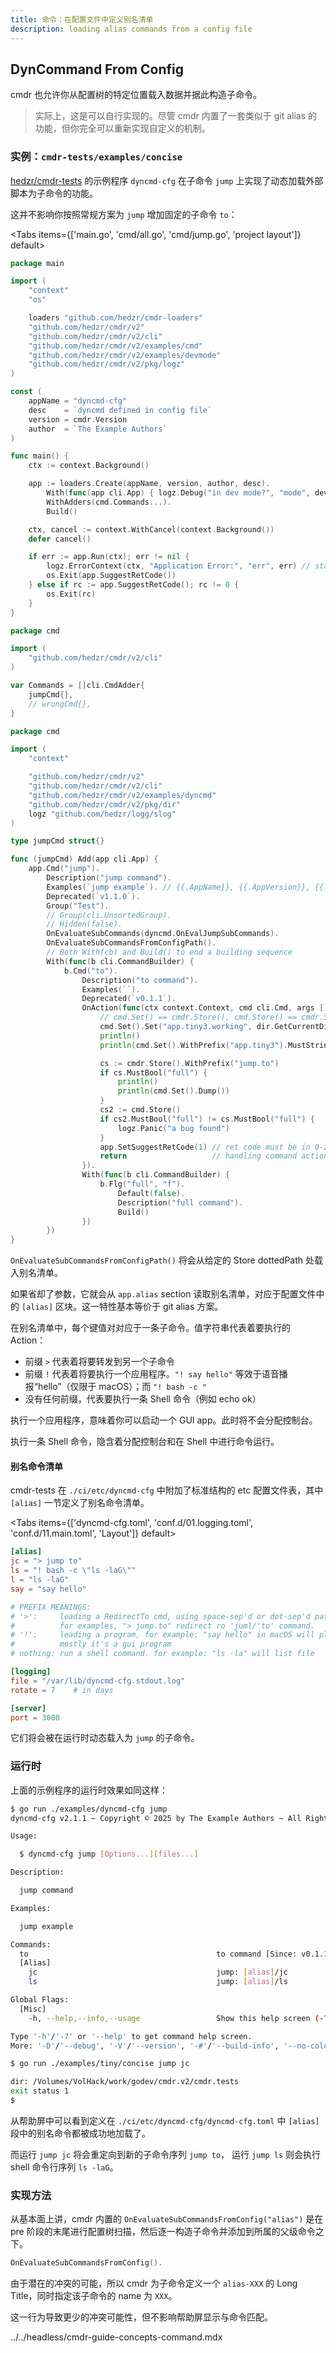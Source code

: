 ```yaml
---
title: 命令：在配置文件中定义别名清单
description: loading alias commands from a config file
---
```


## DynCommand From Config

cmdr 也允许你从配置树的特定位置载入数据并据此构造子命令。

> 实际上，这是可以自行实现的。尽管 cmdr 内置了一套类似于 git alias 的功能，但你完全可以重新实现自定义的机制。

### 实例：`cmdr-tests/examples/concise`

[hedzr/cmdr-tests](https://github.com/hedzr/cmdr-tests) 的示例程序 `dyncmd-cfg` 在子命令 `jump` 上实现了动态加载外部脚本为子命令的功能。

这并不影响你按照常规方案为 `jump` 增加固定的子命令 `to`：

<Tabs items={['main.go', 'cmd/all.go', 'cmd/jump.go', 'project layout']} default>
<Tab value="main.go">

```go title="./examples/dyncmd-cfg/main.go"
package main

import (
	"context"
	"os"

	loaders "github.com/hedzr/cmdr-loaders"
	"github.com/hedzr/cmdr/v2"
	"github.com/hedzr/cmdr/v2/cli"
	"github.com/hedzr/cmdr/v2/examples/cmd"
	"github.com/hedzr/cmdr/v2/examples/devmode"
	"github.com/hedzr/cmdr/v2/pkg/logz"
)

const (
	appName = "dyncmd-cfg"
	desc    = `dyncmd defined in config file`
	version = cmdr.Version
	author  = `The Example Authors`
)

func main() {
	ctx := context.Background()

	app := loaders.Create(appName, version, author, desc).
		With(func(app cli.App) { logz.Debug("in dev mode?", "mode", devmode.InDevelopmentMode()) }).
		WithAdders(cmd.Commands...).
		Build()

	ctx, cancel := context.WithCancel(context.Background())
	defer cancel()

	if err := app.Run(ctx); err != nil {
		logz.ErrorContext(ctx, "Application Error:", "err", err) // stacktrace if in debug mode/build
		os.Exit(app.SuggestRetCode())
	} else if rc := app.SuggestRetCode(); rc != 0 {
		os.Exit(rc)
	}
}
```

</Tab>

<Tab value="cmd/all.go">

```go title="./examples/cmd/all.go"
package cmd

import (
	"github.com/hedzr/cmdr/v2/cli"
)

var Commands = []cli.CmdAdder{
	jumpCmd{},
	// wrongCmd{},
}
```

</Tab>

<Tab value="cmd/jump.go">

```go title="./examples/cmd/all.go"
package cmd

import (
	"context"

	"github.com/hedzr/cmdr/v2"
	"github.com/hedzr/cmdr/v2/cli"
	"github.com/hedzr/cmdr/v2/examples/dyncmd"
	"github.com/hedzr/cmdr/v2/pkg/dir"
	logz "github.com/hedzr/logg/slog"
)

type jumpCmd struct{}

func (jumpCmd) Add(app cli.App) {
	app.Cmd("jump").
		Description("jump command").
		Examples(`jump example`). // {{.AppName}}, {{.AppVersion}}, {{.DadCommands}}, {{.Commands}}, ...
		Deprecated(`v1.1.0`).
		Group("Test").
		// Group(cli.UnsortedGroup).
		// Hidden(false).
		OnEvaluateSubCommands(dyncmd.OnEvalJumpSubCommands).
		OnEvaluateSubCommandsFromConfigPath().
		// Both With(cb) and Build() to end a building sequence
		With(func(b cli.CommandBuilder) {
			b.Cmd("to").
				Description("to command").
				Examples(``).
				Deprecated(`v0.1.1`).
				OnAction(func(ctx context.Context, cmd cli.Cmd, args []string) (err error) {
					// cmd.Set() == cmdr.Store(), cmd.Store() == cmdr.Store()
					cmd.Set().Set("app.tiny3.working", dir.GetCurrentDir())
					println()
					println(cmd.Set().WithPrefix("app.tiny3").MustString("working"))

					cs := cmdr.Store().WithPrefix("jump.to")
					if cs.MustBool("full") {
						println()
						println(cmd.Set().Dump())
					}
					cs2 := cmd.Store()
					if cs2.MustBool("full") != cs.MustBool("full") {
						logz.Panic("a bug found")
					}
					app.SetSuggestRetCode(1) // ret code must be in 0-255
					return                   // handling command action here
				}).
				With(func(b cli.CommandBuilder) {
					b.Flg("full", "f").
						Default(false).
						Description("full command").
						Build()
				})
		})
}
```

</Tab>

<Tab value="project layout">

<Files>
  <Folder name="examples" defaultOpen>
    <Folder name="cmd" defaultOpen>
      <File name="all.go" />
      <File name="jump.go" />
    </Folder>
    <Folder name="dyncmd-cfg" defaultOpen>
      <File name="main.go" />
    </Folder>
  </Folder>
</Files>

</Tab>

</Tabs>

`OnEvaluateSubCommandsFromConfigPath()` 将会从给定的 Store dottedPath 处载入别名清单。

如果省却了参数，它就会从 `app.alias` section 读取别名清单，对应于配置文件中的 `[alias]` 区块。这一特性基本等价于 git alias 方案。

在别名清单中，每个键值对对应于一条子命令。值字符串代表着要执行的 Action：

- 前缀 `>` 代表着将要转发到另一个子命令
- 前缀 `!` 代表着将要执行一个应用程序。`"! say hello"` 等效于语音播报“hello”（仅限于 macOS）；而 `"! bash -c "`
- 没有任何前缀，代表要执行一条 Shell 命令（例如 echo ok）

执行一个应用程序，意味着你可以启动一个 GUI app。此时将不会分配控制台。

执行一条 Shell 命令，隐含着分配控制台和在 Shell 中进行命令运行。

#### 别名命令清单

cmdr-tests 在 `./ci/etc/dyncmd-cfg` 中附加了标准结构的 etc 配置文件表，其中 `[alias]` 一节定义了别名命令清单。

<Tabs items={['dyncmd-cfg.toml', 'conf.d/01.logging.toml', 'conf.d/11.main.toml', 'Layout']} default>
<Tab value="Layout">

<Files>
  <Folder name="ci" defaultOpen>
    <Folder name="etc" defaultOpen>
      <Folder name="dyncmd-cfg" defaultOpen>
        <Folder name="conf.d" defaultOpen>
          <File name="01.logging.toml" />
          <File name="11.main.toml" />
        </Folder>
        <File name="dyncmd-cfg.toml" />
      </Folder>
    </Folder>
  </Folder>
</Files>

</Tab>

<Tab value="dyncmd-cfg.toml">

```toml
[alias]
jc = "> jump to"
ls = "! bash -c \"ls -laG\""
l = "ls -laG"
say = "say hello"

# PREFIX MEANINGS:
# '>':     leading a RedirectTo cmd, using space-sep'd or dot-sep'd path.
#          for examples, "> jump.to" redirect ro 'juml/'to' command.
# '!':     leading a program, for example: "say hello" in macOS will play voice 'hello'.
#          mostly it's a gui program
# nothing: run a shell command. for example: "ls -la" will list file
```

</Tab>
<Tab value="conf.d/01.logging.toml">

```toml
[logging]
file = "/var/lib/dyncmd-cfg.stdout.log"
rotate = 7    # in days
```

</Tab>
<Tab value="conf.d/11.main.toml">

```toml
[server]
port = 3000
```

</Tab>

</Tabs>

它们将会被在运行时动态载入为 `jump` 的子命令。

### 运行时

上面的示例程序的运行时效果如同这样：

```bash
$ go run ./examples/dyncmd-cfg jump
dyncmd-cfg v2.1.1 ~ Copyright © 2025 by The Example Authors ~ All Rights Reserved.

Usage:

  $ dyncmd-cfg jump [Options...][files...]

Description:

  jump command

Examples:

  jump example

Commands:
  to                                          to command [Since: v0.1.1]
  [Alias]
    jc                                        jump: [alias]/jc
    ls                                        jump: [alias]/ls

Global Flags:
  [Misc]
    -h, --help,--info,--usage                 Show this help screen (-?) [Env: HELP] (Default: false)

Type '-h'/'-?' or '--help' to get command help screen.
More: '-D'/'--debug', '-V'/'--version', '-#'/'--build-info', '--no-color'...

$ go run ./examples/tiny/concise jump jc

dir: /Volumes/VolHack/work/godev/cmdr.v2/cmdr.tests
exit status 1
$
```

从帮助屏中可以看到定义在 `./ci/etc/dyncmd-cfg/dyncmd-cfg.toml` 中 `[alias]` 段中的别名命令都被成功地加载了。

而运行 `jump jc` 将会重定向到新的子命令序列 `jump to`，
运行 `jump ls` 则会执行 shell 命令行序列 `ls -laG`。

### 实现方法

从基本面上讲，cmdr 内置的 `OnEvaluateSubCommandsFromConfig("alias")`
是在 pre 阶段的末尾进行配置树扫描，然后逐一构造子命令并添加到所属的父级命令之下。

```go
OnEvaluateSubCommandsFromConfig().
```

由于潜在的冲突的可能，所以 cmdr 为子命令定义一个 `alias-XXX` 的 Long Title，同时指定该子命令的 name 为 `XXX`。

这一行为导致更少的冲突可能性，但不影响帮助屏显示与命令匹配。

<include>../../headless/cmdr-guide-concepts-command.mdx</include>
